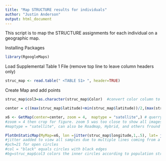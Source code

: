 ```yaml
---
title: "Map STRUCTURE results for individuals"
author: "Justin Anderson"
output: html_document
---
```


This script is to map the STRUCTURE assignments for each individual on a geographic map.  

Installing Packages
```r
library(RgoogleMaps)
```


Load Supplemental Table 1 File (remove top line to leave column headers only)
```r
struc_map <- read.table(" <TABLE S1> ", header=TRUE)
```

Create Map and add points
```r

struc_map$col3=as.character(struc_map$Color)  #convert color column to characters corresponding to population

center = c((max(struc_map$latitude)+min(struc_map$latitude))/2,(max(struc_map$longitude)+min(struc_map$longitude))/2) # calculate the center of the map

x6 <- GetMap(center=center, zoom = 4,  maptype = "satellite",) # querry google maps for map centered on "center"
#zoom = 4 then crop for figure. zoom 5 was too close to show all images
#maptype = "satellite", can also be Roadmap, Hybrid, and others fround in RgoogleMaps library

PlotOnStaticMap(MyMap=x6, lon =jitter(struc_map$longitude,1,.5), lat= jitter(struc_map$latitude,1,.5), col= "black", bg= struc_map$col3,pch=21, FUN=points) #plot on map
#jitter aadded to view all samples due to multiple lines coming from a single geographic location. New runs will move points to new jittered location. 
#pch=21 for open circles
#col = "black" equals circles with black edges
#bg=struc_map$col3 colors the inner circles according to population structure analysis
```

